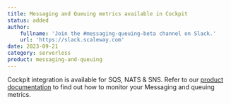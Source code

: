 ```yaml
---
title: Messaging and Queuing metrics available in Cockpit
status: added
author:
    fullname: 'Join the #messaging-queuing-beta channel on Slack.'
    url: 'https://slack.scaleway.com'
date: 2023-09-21
category: serverless
product: messaging-and-queuing
---
```


 Cockpit integration is available for SQS, NATS & SNS. Refer to our [product documentation](/messaging/how-to/monitor-mnq-cockpit/) to find out how to monitor your Messaging and queuing metrics.

